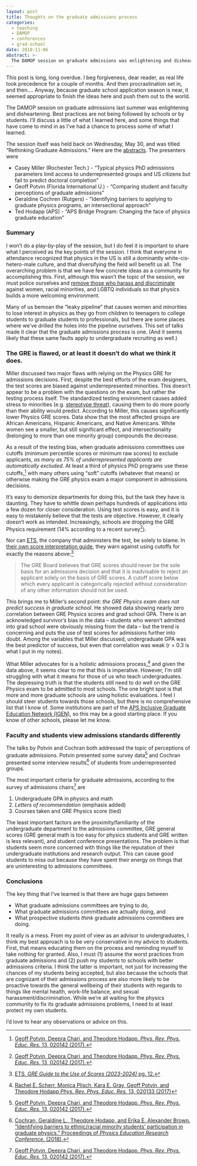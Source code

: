 ```yaml
---
layout: post
title: Thoughts on the graduate admissions process
categories:
  - teaching
  - DAMOP
  - conferences
  - grad-school
date: 2018-11-06
abstract: >-
  The DAMOP session on graduate admissions was enlightening and disheartening.  Best practices are not being followed by schools or by students.  I'll discuss a little of what I learned here.
---
```


::: {.callout-note appearance="minimal"}
This post is long, long overdue.  I beg forgiveness, dear reader, as real life took precedence for a couple of months.  And then procrastination set in, and then.... Anyway, because graduate school application season is near, it seemed appropriate to finish the ideas here and push them out to the world.
:::

The DAMOP session on graduate admissions last summer was enlightening and disheartening.  Best practices are not being followed by schools or by students.  I'll discuss a little of what I learned here, and some things that have come to mind in as I've had a chance to process some of what I learned.

The session itself was held back on Wednesday, May 30, and was titled "Rethinking Graduate Admissions."
Here are the [abstracts](http://meetings.aps.org/Meeting/DAMOP18/Session/K08).  The presenters were

* Casey Miller (Rochester Tech.) - "Typical physics PhD admissions parameters limit access to underrepresented groups and US citizens but fail to predict doctoral completion"
* Geoff Potvin (Florida International U.) - "Comparing student and faculty perceptions of graduate admissions"
* Geraldine Cochren (Rutgers) - "Identifying barriers to applying to graduate physics programs, an intersectional approach"
* Ted Hodapp (APS) - "APS Bridge Program: Changing the face of physics graduate education"

### Summary

I won't do a play-by-play of the session, but I do feel it is important to share what I perceived as the key points of the session.
I think that everyone in attendance recognized that physics in the US is still a dominantly white-cis-hetero-male culture, and that diversifying the field will benefit us all.
The overarching problem is that we have few concrete ideas as a community for accomplishing this.
First, although this wasn't the topic of the session, we must police ourselves and [remove those who harass and discriminate](http://www.nationalgeographic.com/magazine/2018/05/sexual-harassment-science-me-too-essay/) against women, racial minorities, and LGBTQ individuals so that physics builds a more welcoming environment.

Many of us bemoan the "leaky pipeline" that causes women and minorities to lose interest in physics as they go from children to teenagers to college students to graduate students to professionals,
but there are some places where we've drilled the holes into the pipeline ourselves.
This set of talks made it clear that the graduate admissions process is one.
(And it seems likely that these same faults apply to undergraduate recruiting as well.)

### The GRE is flawed, or at least it doesn't do what we think it does.

Miller discussed two major flaws with relying on the Physics GRE for admissions decisions.
First, despite the best efforts of the exam designers, the test scores are biased against underrepresented minorities.
This doesn't appear to be a problem with the questions on the exam, but rather the testing process itself.
The standardized testing environment causes added stress to minorities (e.g. [stereotype threat](http://en.wikipedia.org/wiki/Stereotype_threat)), causing them to do more poorly than their ability would predict.
According to Miller, this causes significantly lower Physics GRE scores.
Data show that the most affected groups are African Americans, Hispanic Americans, and Native Americans.
White women see a smaller, but still significant effect, and intersectionality (belonging to more than one minority group) compounds the decrease.

As a result of the testing bias, when graduate admissions committees use cutoffs (minimum percentile scores or minimum raw scores) to exclude applicants, *as many as 75% of underrepresented applicants are automatically excluded*.
At least a third of physics PhD programs use these cutoffs,[^1]
with many others using "soft" cutoffs (whatever that means) or otherwise making the GRE physics exam a major component in admissions decisions.

It's easy to demonize departments for doing this, but the task they have is daunting.
They have to whittle down perhaps hundreds of applications into a few dozen for closer consideration.
Using test scores is easy, and it is easy to mistakenly believe that the tests are objective.
However, it clearly doesn't work as intended.  Increasingly, schools are dropping the GRE Physics requirement (14% according to a recent survey[^1]).

Nor can [ETS](http://www.ets.org), the company that administers the test, be solely to blame.
In [their own score interpretation guide](http://www.ets.org/pdfs/gre/gre-guide-to-the-use-of-scores.pdf), they warn against using cutoffs for exactly the reasons above:[^2]

> The GRE Board believes that GRE scores should never be 
> the sole basis for an admissions decision and 
> that it is inadvisable to reject an applicant solely 
> on the basis of GRE scores. A cutoff score 
> below which every applicant is categorically 
> rejected without consideration of any other 
> information should not be used.

This brings me to Miller's second point: *the GRE Physics exam does not predict success in graduate school*.
He showed data showing nearly zero correlation between GRE Physics scores and grad school GPA.
There is an acknowledged survivor's bias in the data -- students who weren't admitted into grad school were obviously missing from the data -- but the trend is concerning and puts the use of test scores for admissions further into doubt.
Among the variables that Miller discussed, undergraduate GPA was the best predictor of success, but even that correlation was weak (r = 0.3 is what I put in my notes).

What Miller advocates for is a holistic admissions process,[^3] and given the data above, it seems clear to me that this is imperative.  However, I'm still struggling with what it means for those of us who teach undergraduates.  The depressing truth is that the students still need to do well on the GRE Physics exam to be admitted to most schools.  The one bright spot is that more and more graduate schools are using holistic evaluations.  I feel I should steer students towards those schools, but there is no comprehensive list that I know of.  Some institutions are part of the [APS Inclusive Graduate Education Network (IGEN)](http://www.apsbridgeprogram.org/igen/people.cfm), so this may be a good starting place.  If you know of other schools, please let me know.

### Faculty and students view admissions standards differently

The talks by Potvin and Cochran both addressed the topic of perceptions of graduate admissions.
Potvin presented some survey data[^1] and Cochran presented some interview results[^4] of students from underrepresented groups.

The most important criteria for graduate admissions, according to the survey of admissions chairs[^1] are

1. Undergraduate GPA in physics and math
2. *Letters of recommendation* (emphasis added)
3. Courses taken and GRE Physics score (tied)

The least important factors are the proximity/familiarity of the undergraduate department to the admissions committee, GRE general scores (GRE general math is too easy for physics students and GRE written is less relevant), and student conference presentations.  The problem is that students seem more concerned with things like the reputation of their undergraduate institutions and research output.  This can cause good students to miss out because they have spent their energy on things that are uninteresting to admissions committees.

### Conclusions

The key thing that I've learned is that there are huge gaps between 

*  What graduate admissions committees are trying to do,
*  What graduate admissions committees are actually doing, and
*  What prospective students *think* graduate admissions committees are doing.

It really is a mess.  From my point of view as an advisor to undergraduates, I think my best approach is to be very conservative in my advice to students.
First, that means educating them on the process and reminding myself to take nothing for granted.
Also, I must (1) assume the worst practices from graduate admissions and (2) push my students to schools with better admissions criteria.  I think the latter is important, not just for increasing the chances of my students being accepted, but also because the schools that are cognizant of their admissions process are also more likely to be proactive towards the general wellbeing of their students with regards to things like mental health, work-life balance, and sexual harassment/discrimination.  While we're all waiting for the physics community to fix its graduate admissions problems, I need to at least protect my own students.

I'd love to hear any observations or advice on this.


[^1]: [Geoff Potvin, Deepra Chari, and Theodore Hodapp. *Phys. Rev. Phys. Educ. Res.* 13, 020142 (2017).](https://doi.org/10.1103/PhysRevPhysEducRes.13.020142)

[^2]: [ETS. *GRE Guide to the Use of Scores (2023-2024)* pg. 12.](http://www.ets.org/pdfs/gre/gre-guide-to-the-use-of-scores.pdf)

[^3]: [Rachel E. Scherr, Monica Plisch, Kara E. Gray, Geoff Potvin, and Theodore Hodapp *Phys. Rev. Phys. Educ. Res.* 13, 020133 (2017)](http://dx.doi.org/10.1103/PhysRevPhysEducRes.13.020133)

[^4]: [Cochran, Geraldine L., Theodore Hodapp, and Erika E. Alexander Brown. "Identifying barriers to ethnic/racial minority students’ participation in graduate physics." Proceedings of *Physics Education Research Conference*. (2018).](http://www.apsbridgeprogram.org/resources/Identifying-Barriers-Cochran.pdf)


